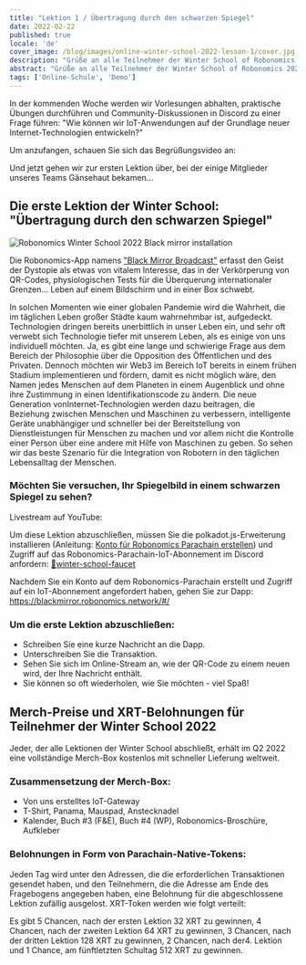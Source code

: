 ```yaml
---
title: "Lektion 1 / Übertragung durch den schwarzen Spiegel"
date: 2022-02-22
published: true
locale: 'de'
cover_image: /blog/images/online-winter-school-2022-lesson-1/cover.jpg
description: "Grüße an alle Teilnehmer der Winter School of Robonomics 2022! In der kommenden Woche werden wir Vorlesungen abhalten, praktische Übungen durchführen und Community-Diskussionen in Discord zu einer Frage führen: 'Wie können wir IoT-Anwendungen auf der Grundlage neuer Internet-Technologien entwickeln?' Lassen Sie uns zur ersten Lektion übergehen, bei der einige Mitglieder unseres Teams Gänsehaut bekamen..."
abstract: "Grüße an alle Teilnehmer der Winter School of Robonomics 2022!"
tags: ['Online-Schule', 'Demo']
---
```


<PostExpiredInfo/>

In der kommenden Woche werden wir Vorlesungen abhalten, praktische Übungen durchführen und Community-Diskussionen in Discord zu einer Frage führen: "Wie können wir IoT-Anwendungen auf der Grundlage neuer Internet-Technologien entwickeln?"

Um anzufangen, schauen Sie sich das Begrüßungsvideo an:

<YouTube id="https://youtu.be/HXfKfnowyB4" posterQuality="max"/>

Und jetzt gehen wir zur ersten Lektion über, bei der einige Mitglieder unseres Teams Gänsehaut bekamen...

## Die erste Lektion der Winter School: "Übertragung durch den schwarzen Spiegel"

![Robonomics Winter School 2022 Black mirror installation](/blog/images/online-winter-school-2022-lesson-1/blackmirror-installation.jpg)

Die Robonomics-App namens ["Black Mirror Broadcast"](https://blackmirror.robonomics.network/#/) erfasst den Geist der Dystopie als etwas von vitalem Interesse, das in der Verkörperung von QR-Codes, physiologischen Tests für die Überquerung internationaler Grenzen... Leben auf einem Bildschirm und in einer Box schwebt.

In solchen Momenten wie einer globalen Pandemie wird die Wahrheit, die im täglichen Leben großer Städte kaum wahrnehmbar ist, aufgedeckt. Technologien dringen bereits unerbittlich in unser Leben ein, und sehr oft verwebt sich Technologie tiefer mit unserem Leben, als es einige von uns individuell möchten. Ja, es gibt eine lange und schwierige Frage aus dem Bereich der Philosophie über die Opposition des Öffentlichen und des Privaten. Dennoch möchten wir Web3 im Bereich IoT bereits in einem frühen Stadium implementieren und fördern, damit es nicht möglich wäre, den Namen jedes Menschen auf dem Planeten in einem Augenblick und ohne ihre Zustimmung in einen Identifikationscode zu ändern. Die neue Generation vonInternet-Technologien werden dazu beitragen, die Beziehung zwischen Menschen und Maschinen zu verbessern, intelligente Geräte unabhängiger und schneller bei der Bereitstellung von Dienstleistungen für Menschen zu machen und vor allem nicht die Kontrolle einer Person über eine andere mit Hilfe von Maschinen zu geben. So sehen wir das beste Szenario für die Integration von Robotern in den täglichen Lebensalltag der Menschen.

<TextCard>

### Möchten Sie versuchen, Ihr Spiegelbild in einem schwarzen Spiegel zu sehen?

Livestream auf YouTube:

<YouTube id="https://youtu.be/AMX7TWVbmgs" posterQuality="max"/>

Um diese Lektion abzuschließen, müssen Sie die polkadot.js-Erweiterung installieren (Anleitung: [Konto für Robonomics Parachain erstellen](https://wiki.robonomics.network/docs/en/create-account-in-dapp/)) und Zugriff auf das Robonomics-Parachain-IoT-Abonnement im Discord anfordern: [🚰winter-school-faucet](https://discord.com/invite/5UWNGNaAUf)

Nachdem Sie ein Konto auf dem Robonomics-Parachain erstellt und Zugriff auf ein IoT-Abonnement angefordert haben, gehen Sie zur Dapp: https://blackmirror.robonomics.network/#/

</TextCard>

<TextCard>

### Um die erste Lektion abzuschließen:
- Schreiben Sie eine kurze Nachricht an die Dapp.
- Unterschreiben Sie die Transaktion.
- Sehen Sie sich im Online-Stream an, wie der QR-Code zu einem neuen wird, der Ihre Nachricht enthält.
- Sie können so oft wiederholen, wie Sie möchten - viel Spaß!

</TextCard>

## Merch-Preise und XRT-Belohnungen für Teilnehmer der Winter School 2022

Jeder, der alle Lektionen der Winter School abschließt, erhält im Q2 2022 eine vollständige Merch-Box kostenlos mit schneller Lieferung weltweit.

### Zusammensetzung der Merch-Box:
- Von uns erstelltes IoT-Gateway
- T-Shirt, Panama, Mauspad, Anstecknadel
- Kalender, Buch #3 (F&E), Buch #4 (WP), Robonomics-Broschüre, Aufkleber

### Belohnungen in Form von Parachain-Native-Tokens:

Jeden Tag wird unter den Adressen, die die erforderlichen Transaktionen gesendet haben, und den Teilnehmern, die die Adresse am Ende des Fragebogens angegeben haben, eine Belohnung für die abgeschlossene Lektion zufällig ausgelost. XRT-Token werden wie folgt verteilt:

Es gibt 5 Chancen, nach der ersten Lektion 32 XRT zu gewinnen, 4 Chancen, nach der zweiten Lektion 64 XRT zu gewinnen, 3 Chancen, nach der dritten Lektion 128 XRT zu gewinnen, 2 Chancen, nach der4. Lektion und 1 Chance, am fünftletzten Schultag 512 XRT zu gewinnen.
